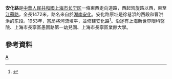 '''安化路'''是[[中華人民共和國|中華人民共和國]][[上海市|上海市]][[长宁区|长宁区]]一條東西走向道路，西起凯旋路以西，東至[[江蘇路|江蘇路]]，全長1472米，路名來自於[[湖南|湖南]][[安化|安化]]。安化路原址是徐巷浜的西段和曹洪浜的东段。1953年，當局將河流填平，並修建安化路<ref>{{cite news |title=第二节　县镇级类 |url=http://www.shtong.gov.cn/Newsite/node2/node2245/node70862/node70870/node70919/node70925/userobject1ai73717.html |publisher=上海市地方志辦公室 |accessdate=2020-10-19 |archive-date=2015-09-24 |archive-url=https://web.archive.org/web/20150924124855/http://www.shtong.gov.cn/newsite/node2/node2245/node70862/node70870/node70919/node70925/userobject1ai73717.html |dead-url=no }}</ref>。沿途有上海新世界眼科醫院、上海市長寧區愚園路第一幼兒園、上海市長寧區業餘大學。

== 參考資料 ==
{{Reflist|2}}

[[Category:上海道路|A]]